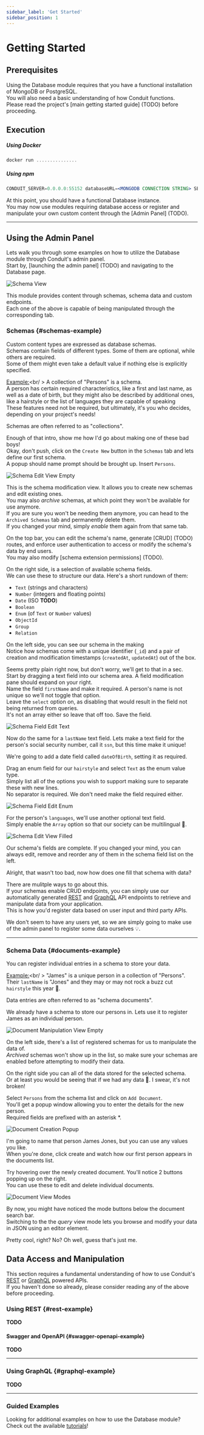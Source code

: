 ```yaml
---
sidebar_label: 'Get Started'
sidebar_position: 1
---
```


# Getting Started

## Prerequisites

Using the Database module requires that you have a functional installation of MongoDB or PostgreSQL.<br />
You will also need a basic understanding of how Conduit functions.<br />
Please read the project's [main getting started guide] (TODO) before proceeding.


## Execution

##### Using Docker

```jsx
docker run ...............
```

##### Using npm

```jsx
CONDUIT_SERVER=0.0.0.0:55152 databaseURL=<MONGODB CONNECTION STRING> SERVICE_IP=0.0.0.0:56159 npx @conduit/database start
```

At this point, you should have a functional Database instance.<br />
You may now use modules requiring database access or register and manipulate your own custom content through the [Admin Panel] (TODO).

-------------------------------------------------

## Using the Admin Panel

Lets walk you through some examples on how to utilize the Database module through Conduit's admin panel.<br />
Start by, [launching the admin panel] (TODO) and navigating to the Database page.

![Schema View](/img/modules/database/admin/schema_list_view.png)

This module provides content through schemas, schema data and custom endpoints.<br />
Each one of the above is capable of being manipulated through the corresponding tab.<br />

### Schemas {#schemas-example}

Custom content types are expressed as database schemas.<br />
Schemas contain fields of different types. Some of them are optional, while others are required.<br />
Some of them might even take a default value if nothing else is explicitly specified.

<ins>Example:</ins><br/ >
A collection of "Persons" is a schema.<br />
A person has certain required characteristics, like a first and last name, as well as a date of birth, but they might also 
be described by additional ones, like a hairstyle or the list of languages they are capable of speaking<br />
These features need not be required, but ultimately, it's you who decides, depending on your project's needs!

Schemas are often referred to as "collections".

Enough of that intro, show me how I'd go about making one of these bad boys!<br />
Okay, don't push, click on the `Create New` button in the `Schemas` tab and lets define our first schema.<br />
A popup should name prompt should be brought up. Insert `Persons`.

![Schema Edit View Empty](/img/modules/database/admin/schema_edit_view_empty.png)

This is the schema modification view. It allows you to create new schemas and edit existing ones.<br />
You may also *archive* schemas, at which point they won't be available for use anymore.<br />
If you are sure you won't be needing them anymore, you can head to the `Archived Schemas` tab and permanently delete them.<br />
If you changed your mind, simply *enable* them again from that same tab.

On the top bar, you can edit the schema's name, generate [CRUD] (TODO) routes, and enforce user authentication 
to access or modify the schema's data by end users.<br />
You may also modify [schema extension permissions] (TODO).

On the right side, is a selection of available schema fields.<br />
We can use these to structure our data. Here's a short rundown of them:<br />

- `Text` (strings and characters)
- `Number` (integers and floating points)
- `Date` (ISO **TODO**)
- `Boolean`
- `Enum` (of `Text` or `Number` values)
- `ObjectId`
- `Group`
- `Relation`  

On the left side, you can see our schema in the making<br />
Notice how schemas come with a unique identifier (`_id`) and a pair of 
creation and modification timestamps (`createdAt`, `updatedAt`) out of the box.

Seems pretty plain right now, but don't worry, we'll get to that in a sec.<br />
Start by dragging a text field into our schema area. A field modification pane should expand on your right.<br />
Name the field `firstName` and make it required. A person's name is not unique so we'll not toggle that option.<br />
Leave the `select` option on, as disabling that would result in the field not being returned from queries.<br />
It's not an array either so leave that off too. Save the field.

![Schema Field Edit Text](/img/modules/database/admin/schema_field_edit_text.png)

Now do the same for a `lastName` text field.
Lets make a text field for the person's social security number, call it `ssn`, but this time make it unique!

We're going to add a date field called `dateOfBirth`, setting it as required.

Drag an enum field for our `hairstyle` and select `Text` as the enum value type.<br />
Simply list all of the options you wish to support making sure to separate these with new lines.<br />
No separator is required. We don't need make the field required either.

![Schema Field Edit Enum](/img/modules/database/admin/schema_field_edit_enum.png)

For the person's `languages`, we'll use another optional text field.<br />
Simply enable the `Array` option so that our society can be multilingual 💭.

![Schema Edit View Filled](/img/modules/database/admin/schema_edit_view_filled.png)

Our schema's fields are complete. If you changed your mind, you can always edit, remove and reorder 
any of them in the schema field list on the left.

Alright, that wasn't too bad, now how does one fill that schema with data?

There are mulitple ways to go about this.<br />
If your schemas enable CRUD endpoints, you can simply use our automatically generated 
[REST](../../router/1_rest.mdx) and [GraphQL](../../router/2_graphql.mdx) API endpoints 
to retrieve and manipulate data from your application.<br />
This is how you'd register data based on user input and third party APIs.

We don't seem to have any users yet, so we are simply going to make use of 
the admin panel to register some data ourselves 💡.

-------------------------------------------------

### Schema Data {#documents-example}

You can register individual entries in a schema to store your data.

<ins>Example:</ins><br/ >
"James" is a unique person in a collection of "Persons".<br />
Their `lastName` is "Jones" and they may or may not rock a buzz cut `hairstyle` this year 🤫.

Data entries are often referred to as "schema documents".

We already have a schema to store our persons in. Lets use it to register James as an individual person.<br />

![Document Manipulation View Empty](/img/modules/database/admin/document_manipulation_view.png)

On the left side, there's a list of registered schemas for us to manipulate the data of.<br />
*Archived* schemas won't show up in the list, so make sure your schemas are enabled before attempting to modify their data.

On the right side you can all of the data stored for the selected schema.<br />
Or at least you would be seeing that if we had any data 🤔. I swear, it's not broken!

Select `Persons` from the schema list and click on `Add Document`.<br />
You'll get a popup window allowing you to enter the details for the new person.<br />
Required fields are prefixed with an asterisk *.

![Document Creation Popup](/img/modules/database/admin/document_creation_popup.png)

I'm going to name that person James Jones, but you can use any values you like.<br />
When you're done, click create and watch how our first person appears in the documents list.

<!--![Document Data Registered] (/img/modules/cms/admin/document_data_registered.png) **TODO**-->

Try hovering over the newly created document. You'll notice 2 buttons popping up on the right.<br />
You can use these to edit and delete individual documents.

![Document View Modes](/img/modules/database/admin/document_view_modes.png)

By now, you might have noticed the mode buttons below the document search bar.<br />
Switching to the the _query_ view mode lets you browse and modify your data in JSON using an editor element.<br />

<!--![Document JSON Editor] (/img/modules/cms/admin/document_json_editor.png) **TODO**-->

Pretty cool, right? No? Oh well, guess that's just me.

<!--
TODO
-------------------------------------------------

### Custom Endpoints {#custom-endpoints-example}

**TODO**

-------------------------------------------------
-->

## Data Access and Manipulation

This section requires a fundamental understanding of how to use Conduit's [REST](../../router/1_rest.mdx) 
or [GraphQL](../../router/2_graphql.mdx) powered APIs.<br />
If you haven't done so already, please consider reading any of the above before proceeding.

### Using REST {#rest-example}

**TODO**

#### Swagger and OpenAPI {#swagger-openapi-example}

**TODO**

-------------------------------------------------

### Using GraphQL {#graphql-example}

**TODO**

-------------------------------------------------

### Guided Examples

Looking for additional examples on how to use the Database module?<br />
Check out the available [tutorials](80_tutorials/80_tutorials.mdx)!
